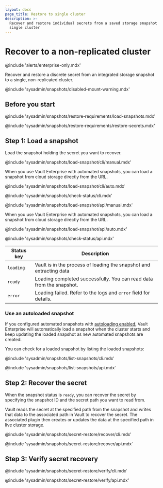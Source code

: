 ```yaml
---
layout: docs
page_title: Restore to single cluster
description: >-
  Recover and restore individual secrets from a saved storage snapshot to a
  single cluster
---
```


# Recover to a non-replicated cluster

@include 'alerts/enterprise-only.mdx'

Recover and restore a discrete secret from an integrated storage snapshot to a
single, non-replicated cluster.

@include 'sysadmin/snapshots/disabled-mount-warning.mdx'



## Before you start 

@include 'sysadmin/snapshots/restore-requirements/load-snapshots.mdx'

@include 'sysadmin/snapshots/restore-requirements/restore-secrets.mdx'



## Step 1: Load a snapshot

Load the snapshot holding the secret you want to recover.

<Tabs>

<Tab heading="CLI" group="cli">

<Tabs>

<Tab heading="Manual snapshot" group="manual">

@include 'sysadmin/snapshots/load-snapshot/cli/manual.mdx'

</Tab>

<Tab heading="Automated snapshot" group="auto">

When you use Vault Enterprise with automated snapshots, you can load a snapshot
from cloud storage directly from the URL.

@include 'sysadmin/snapshots/load-snapshot/cli/auto.mdx'

</Tab>

</Tabs>

@include 'sysadmin/snapshots/check-status/cli.mdx'

</Tab>

<Tab heading="API" group="api">

<Tabs>

<Tab heading="Manual snapshot" group="manual">

@include 'sysadmin/snapshots/load-snapshot/api/manual.mdx'

</Tab>

<Tab heading="Automated snapshot" group="auto">

When you use Vault Enterprise with automated snapshots, you can load a snapshot
from cloud storage directly from the URL.

@include 'sysadmin/snapshots/load-snapshot/api/auto.mdx'

</Tab>

</Tabs>

@include 'sysadmin/snapshots/check-status/api.mdx'

</Tab>

</Tabs>

Status key | Description 
---------- | -----------
`loading`  | Vault is in the process of loading the snapshot and extracting data
`ready`    | Loading completed successfully. You can read data from the snapshot.
`error`    | Loading failed. Refer to the logs and `error` field for details.


### Use an autoloaded snapshot

If you configured automated snapshots with [autoloading enabled](/vault/docs/sysadmin/snapshots/automate#step-3-optional-enable-autoloading),
Vault Enterprise will automatically load a snapshot when the cluster starts and keep 
updating the loaded snapshot as new automated snapshots are created.

You can check for a loaded snapshot by listing the loaded snapshots: 

<Tabs>
    
<Tab heading="CLI" group="cli">

@include 'sysadmin/snapshots/list-snapshots/cli.mdx'

</Tab>

<Tab heading="API" group="api">

@include 'sysadmin/snapshots/list-snapshots/api.mdx'

</Tab>

</Tabs>

## Step 2: Recover the secret

When the snapshot status is `ready`, you can recover the secret by specifying
the snapshot ID and the secret path you want to read from.

Vault reads the secret at the specified path from the snapshot and writes that
data to the associated path in Vault to recover the secret. The associated
plugin then creates or updates the data at the specified path in live cluster
storage.

<Tabs>

<Tab heading="CLI" group="cli">

@include 'sysadmin/snapshots/secret-restore/recover/cli.mdx'

</Tab>

<Tab heading="API" group="api">

@include 'sysadmin/snapshots/secret-restore/recover/api.mdx'

</Tab>

</Tabs>



## Step 3: Verify secret recovery

<Tabs>

<Tab heading="CLI" group="cli">

@include 'sysadmin/snapshots/secret-restore/verify/cli.mdx'

</Tab>

<Tab heading="API" group="api">

@include 'sysadmin/snapshots/secret-restore/verify/api.mdx'

</Tab>

</Tabs>
